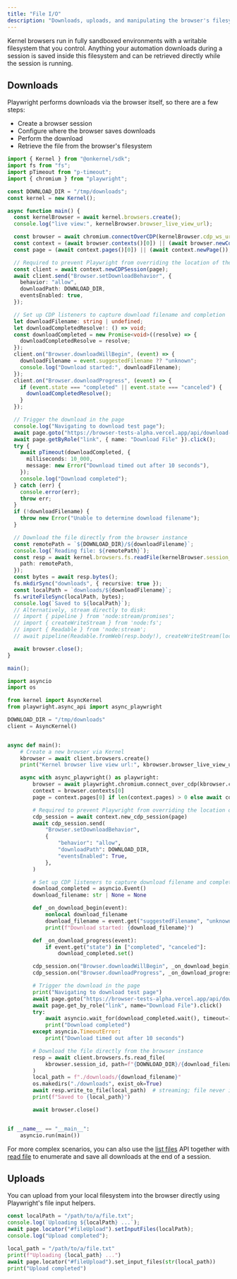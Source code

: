 ```yaml
---
title: "File I/O"
description: "Downloads, uploads, and manipulating the browser's filesystem"
---
```


Kernel browsers run in fully sandboxed environments with a writable filesystem that you control. Anything your automation downloads during a session is saved inside this filesystem and can be retrieved directly while the session is running.

## Downloads

Playwright performs downloads via the browser itself, so there are a few steps:

- Create a browser session
- Configure where the browser saves downloads
- Perform the download
- Retrieve the file from the browser's filesystem

<CodeGroup>

```typescript Typescript/Javascript
import { Kernel } from "@onkernel/sdk";
import fs from "fs";
import pTimeout from "p-timeout";
import { chromium } from "playwright";

const DOWNLOAD_DIR = "/tmp/downloads";
const kernel = new Kernel();

async function main() {
  const kernelBrowser = await kernel.browsers.create();
  console.log("live view:", kernelBrowser.browser_live_view_url);

  const browser = await chromium.connectOverCDP(kernelBrowser.cdp_ws_url);
  const context = (await browser.contexts()[0]) || (await browser.newContext());
  const page = (await context.pages()[0]) || (await context.newPage());

  // Required to prevent Playwright from overriding the location of the downloaded file
  const client = await context.newCDPSession(page);
  await client.send("Browser.setDownloadBehavior", {
    behavior: "allow",
    downloadPath: DOWNLOAD_DIR,
    eventsEnabled: true,
  });

  // Set up CDP listeners to capture download filename and completion
  let downloadFilename: string | undefined;
  let downloadCompletedResolve!: () => void;
  const downloadCompleted = new Promise<void>((resolve) => {
    downloadCompletedResolve = resolve;
  });
  client.on("Browser.downloadWillBegin", (event) => {
    downloadFilename = event.suggestedFilename ?? "unknown";
    console.log("Download started:", downloadFilename);
  });
  client.on("Browser.downloadProgress", (event) => {
    if (event.state === "completed" || event.state === "canceled") {
      downloadCompletedResolve();
    }
  });

  // Trigger the download in the page
  console.log("Navigating to download test page");
  await page.goto("https://browser-tests-alpha.vercel.app/api/download-test");
  await page.getByRole("link", { name: "Download File" }).click();
  try {
    await pTimeout(downloadCompleted, {
      milliseconds: 10_000,
      message: new Error("Download timed out after 10 seconds"),
    });
    console.log("Download completed");
  } catch (err) {
    console.error(err);
    throw err;
  }
  if (!downloadFilename) {
    throw new Error("Unable to determine download filename");
  }

  // Download the file directly from the browser instance
  const remotePath = `${DOWNLOAD_DIR}/${downloadFilename}`;
  console.log(`Reading file: ${remotePath}`);
  const resp = await kernel.browsers.fs.readFile(kernelBrowser.session_id, {
    path: remotePath,
  });
  const bytes = await resp.bytes();
  fs.mkdirSync("downloads", { recursive: true });
  const localPath = `downloads/${downloadFilename}`;
  fs.writeFileSync(localPath, bytes);
  console.log(`Saved to ${localPath}`);
  // Alternatively, stream directly to disk:
  // import { pipeline } from 'node:stream/promises';
  // import { createWriteStream } from 'node:fs';
  // import { Readable } from 'node:stream';
  // await pipeline(Readable.fromWeb(resp.body!), createWriteStream(localPath));

  await browser.close();
}

main();
```

```python Python
import asyncio
import os

from kernel import AsyncKernel
from playwright.async_api import async_playwright

DOWNLOAD_DIR = "/tmp/downloads"
client = AsyncKernel()


async def main():
    # Create a new browser via Kernel
    kbrowser = await client.browsers.create()
    print("Kernel browser live view url:", kbrowser.browser_live_view_url)

    async with async_playwright() as playwright:
        browser = await playwright.chromium.connect_over_cdp(kbrowser.cdp_ws_url)
        context = browser.contexts[0]
        page = context.pages[0] if len(context.pages) > 0 else await context.new_page()

        # Required to prevent Playwright from overriding the location of the downloaded file
        cdp_session = await context.new_cdp_session(page)
        await cdp_session.send(
            "Browser.setDownloadBehavior",
            {
                "behavior": "allow",
                "downloadPath": DOWNLOAD_DIR,
                "eventsEnabled": True,
            },
        )

        # Set up CDP listeners to capture download filename and completion
        download_completed = asyncio.Event()
        download_filename: str | None = None

        def _on_download_begin(event):
            nonlocal download_filename
            download_filename = event.get("suggestedFilename", "unknown")
            print(f"Download started: {download_filename}")

        def _on_download_progress(event):
            if event.get("state") in ["completed", "canceled"]:
                download_completed.set()

        cdp_session.on("Browser.downloadWillBegin", _on_download_begin)
        cdp_session.on("Browser.downloadProgress", _on_download_progress)

        # Trigger the download in the page
        print("Navigating to download test page")
        await page.goto("https://browser-tests-alpha.vercel.app/api/download-test")
        await page.get_by_role("link", name="Download File").click()
        try:
            await asyncio.wait_for(download_completed.wait(), timeout=10)
            print("Download completed")
        except asyncio.TimeoutError:
            print("Download timed out after 10 seconds")

        # Download the file directly from the browser instance
        resp = await client.browsers.fs.read_file(
            kbrowser.session_id, path=f"{DOWNLOAD_DIR}/{download_filename}"
        )
        local_path = f"./downloads/{download_filename}"
        os.makedirs("./downloads", exist_ok=True)
        await resp.write_to_file(local_path)  # streaming; file never in memory
        print(f"Saved to {local_path}")

        await browser.close()


if __name__ == "__main__":
    asyncio.run(main())
```

</CodeGroup>

For more complex scenarios, you can also use the [list files](/api-reference/browsers/list-files-in-a-directory) API together with [read file](/api-reference/browsers/read-file-contents) to enumerate and save all downloads at the end of a session.

## Uploads

You can upload from your local filesystem into the browser directly using Playwright's file input helpers.

<CodeGroup>

```typescript Typescript/Javascript
const localPath = "/path/to/a/file.txt";
console.log(`Uploading ${localPath} ...`);
await page.locator("#fileUpload").setInputFiles(localPath);
console.log("Upload completed");
```

```python Python
local_path = "/path/to/a/file.txt"
print(f"Uploading {local_path} ...")
await page.locator("#fileUpload").set_input_files(str(local_path))
print("Upload completed")
```

</CodeGroup>
